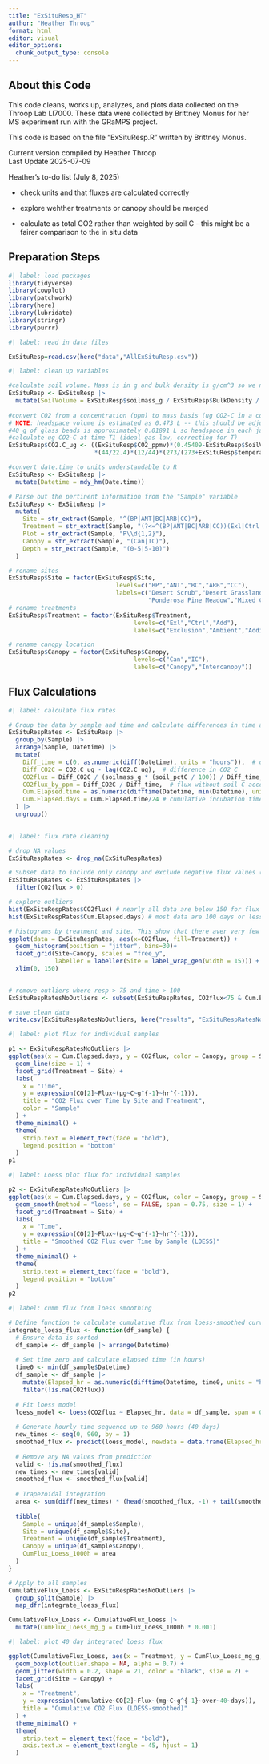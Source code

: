 ```yaml
---
title: "ExSituResp_HT"
author: "Heather Throop"
format: html
editor: visual
editor_options: 
  chunk_output_type: console
---
```


## About this Code

This code cleans, works up, analyzes, and plots data collected on the Throop Lab LI7000. These data were collected by Brittney Monus for her MS experiment run with the GRaMPS project.

This code is based on the file "ExSituResp.R" written by Brittney Monus.

Current version compiled by Heather Throop\
Last Update 2025-07-09

Heather's to-do list (July 8, 2025)

-   check units and that fluxes are calculated correctly

-   explore wehther treatments or canopy should be merged

-   calculate as total CO2 rather than weighted by soil C - this might be a fairer comparison to the in situ data

## Preparation Steps

```r
#| label: load packages
library(tidyverse)
library(cowplot)
library(patchwork)
library(here)
library(lubridate)
library(stringr)
library(purrr)
```

```r
#| label: read in data files

ExSituResp=read.csv(here("data","AllExSituResp.csv"))
```

```r
#| label: clean up variables

#calculate soil volume. Mass is in g and bulk density is g/cm^3 so we need mass/bulk density in liters
ExSituResp <- ExSituResp |>
  mutate(SoilVolume = ExSituResp$soilmass_g / ExSituResp$BulkDensity / 1000)
  
#convert CO2 from a concentration (ppm) to mass basis (ug CO2-C in a container of known volume)
# NOTE: headspace volume is estimated as 0.473 L -- this should be adjusted as needed (need to subtract volume of 1mm glass beads)
#40 g of glass beads is approximately 0.01891 L so headspace in each jar is 0.473 - 0.01891, which is 0.45409 L
#calculate ug CO2-C at time T1 (ideal gas law, correcting for T)
ExSituResp$CO2.C_ug <- ((ExSituResp$CO2_ppmv)*(0.45409-ExSituResp$SoilVolume) 
                        *(44/22.4)*(12/44)*(273/(273+ExSituResp$temperature))) 

#convert date.time to units understandable to R
ExSituResp <- ExSituResp |>
  mutate(Datetime = mdy_hm(Date.time))

# Parse out the pertinent information from the "Sample" variable
ExSituResp <- ExSituResp |>
  mutate(
    Site = str_extract(Sample, "^(BP|ANT|BC|ARB|CC)"),
    Treatment = str_extract(Sample, "(?<=^(BP|ANT|BC|ARB|CC))(Exl|Ctrl|Add)"),
    Plot = str_extract(Sample, "P\\d{1,2}"),
    Canopy = str_extract(Sample, "(Can|IC)"),
    Depth = str_extract(Sample, "(0-5|5-10)")
  )

# rename sites
ExSituResp$Site = factor(ExSituResp$Site, 
                              levels=c("BP","ANT","BC","ARB","CC"), 
                              labels=c("Desert Scrub","Desert Grassland","Juniper Savanna",
                                       "Ponderosa Pine Meadow","Mixed Conifer Meadow")) 
# rename treatments
ExSituResp$Treatment = factor(ExSituResp$Treatment, 
                                   levels=c("Exl","Ctrl","Add"), 
                                   labels=c("Exclusion","Ambient","Addition")) 

# rename canopy location
ExSituResp$Canopy = factor(ExSituResp$Canopy, 
                                   levels=c("Can","IC"), 
                                   labels=c("Canopy","Intercanopy")) 
```

## Flux Calculations

```r
#| label: calculate flux rates

# Group the data by sample and time and calculate differences in time and CO2 concentration, use these to calculate flux rates
ExSituRespRates <- ExSituResp |> 
  group_by(Sample) |> 
  arrange(Sample, Datetime) |> 
  mutate(
    Diff_time = c(0, as.numeric(diff(Datetime), units = "hours")),  # difference in time in hours
    Diff_CO2C = CO2.C_ug - lag(CO2.C_ug),  # difference in CO2 C
    CO2flux = Diff_CO2C / (soilmass_g * (soil_pctC / 100)) / Diff_time,  # flux using soil mass & %C
    CO2flux_by_ppm = Diff_CO2C / Diff_time,  # flux without soil C accounting
    Cum.Elapsed.time = as.numeric(difftime(Datetime, min(Datetime), units = "hours")),  # cumulative incubation time in hours
    Cum.Elapsed.days = Cum.Elapsed.time/24 # cumulative incubation time in days
  ) |> 
  ungroup() 
  

```

```r
#| label: flux rate cleaning

# drop NA values
ExSituRespRates <- drop_na(ExSituRespRates)

# Subset data to include only canopy and exclude negative flux values (from flushing jars)
ExSituRespRates <- ExSituRespRates |>
  filter(CO2flux > 0)

# explore outliers
hist(ExSituRespRates$CO2flux) # nearly all data are below 150 for flux
hist(ExSituRespRates$Cum.Elapsed.days) # most data are 100 days or less, a few outliers around 200 days

# histograms by treatment and site. This show that there aver very few flux measurements above 50. 75 appears to be a reasonable cut-off.
ggplot(data = ExSituRespRates, aes(x=CO2flux, fill=Treatment)) + 
  geom_histogram(position = "jitter", bins=30)+ 
  facet_grid(Site~Canopy, scales = "free_y",
             labeller = labeller(Site = label_wrap_gen(width = 15))) +
  xlim(0, 150) 

  
# remove outliers where resp > 75 and time > 100
ExSituRespRatesNoOutliers <- subset(ExSituRespRates, CO2flux<75 & Cum.Elapsed.days<100) 

# save clean data
write.csv(ExSituRespRatesNoOutliers, here("results", "ExSituRespRatesNoOutliers.csv"))
```

```r
#| label: plot flux for individual samples

p1 <- ExSituRespRatesNoOutliers |>
ggplot(aes(x = Cum.Elapsed.days, y = CO2flux, color = Canopy, group = Sample)) +
  geom_line(size = 1) +
  facet_grid(Treatment ~ Site) +
  labs(
    x = "Time",
    y = expression(CO[2]~Flux~(µg~C~g^{-1}~hr^{-1})),
    title = "CO2 Flux over Time by Site and Treatment",
    color = "Sample"
  ) +
  theme_minimal() +
  theme(
    strip.text = element_text(face = "bold"),
    legend.position = "bottom"  
  )
p1

```

```r
#| label: Loess plot flux for individual samples

p2 <- ExSituRespRatesNoOutliers |>
ggplot(aes(x = Cum.Elapsed.days, y = CO2flux, color = Canopy, group = Sample)) +
  geom_smooth(method = "loess", se = FALSE, span = 0.75, size = 1) +
  facet_grid(Treatment ~ Site) +
  labs(
    x = "Time",
    y = expression(CO[2]~Flux~(µg~C~g^{-1}~hr^{-1})),
    title = "Smoothed CO2 Flux over Time by Sample (LOESS)"
  ) +
  theme_minimal() +
  theme(
    strip.text = element_text(face = "bold"),
    legend.position = "bottom" 
  )
p2
```

```r
#| label: cumm flux from loess smoothing

# Define function to calculate cumulative flux from loess-smoothed curve
integrate_loess_flux <- function(df_sample) {
  # Ensure data is sorted
  df_sample <- df_sample |> arrange(Datetime)
  
  # Set time zero and calculate elapsed time (in hours)
  time0 <- min(df_sample$Datetime)
  df_sample <- df_sample |> 
    mutate(Elapsed_hr = as.numeric(difftime(Datetime, time0, units = "hours"))) |>
    filter(!is.na(CO2flux))
  
  # Fit loess model
  loess_model <- loess(CO2flux ~ Elapsed_hr, data = df_sample, span = 0.75)
  
  # Generate hourly time sequence up to 960 hours (40 days)
  new_times <- seq(0, 960, by = 1)
  smoothed_flux <- predict(loess_model, newdata = data.frame(Elapsed_hr = new_times))
  
  # Remove any NA values from prediction
  valid <- !is.na(smoothed_flux)
  new_times <- new_times[valid]
  smoothed_flux <- smoothed_flux[valid]
  
  # Trapezoidal integration
  area <- sum(diff(new_times) * (head(smoothed_flux, -1) + tail(smoothed_flux, -1)) / 2)
  
  tibble(
    Sample = unique(df_sample$Sample),
    Site = unique(df_sample$Site),
    Treatment = unique(df_sample$Treatment),
    Canopy = unique(df_sample$Canopy),
    CumFlux_Loess_1000h = area
  )
}

# Apply to all samples
CumulativeFlux_Loess <- ExSituRespRatesNoOutliers |>
  group_split(Sample) |> 
  map_dfr(integrate_loess_flux)

CumulativeFlux_Loess <- CumulativeFlux_Loess |>
  mutate(CumFlux_Loess_mg_g = CumFlux_Loess_1000h * 0.001)
```

```r
#| label: plot 40 day integrated loess flux

ggplot(CumulativeFlux_Loess, aes(x = Treatment, y = CumFlux_Loess_mg_g, fill = Treatment)) +
  geom_boxplot(outlier.shape = NA, alpha = 0.7) +
  geom_jitter(width = 0.2, shape = 21, color = "black", size = 2) +
  facet_grid(Site ~ Canopy) +
  labs(
    x = "Treatment",
    y = expression(Cumulative~CO[2]~Flux~(mg~C~g^{-1}~over~40~days)),
    title = "Cumulative CO2 Flux (LOESS-smoothed)"
  ) +
  theme_minimal() +
  theme(
    strip.text = element_text(face = "bold"),
    axis.text.x = element_text(angle = 45, hjust = 1)
  )

```
